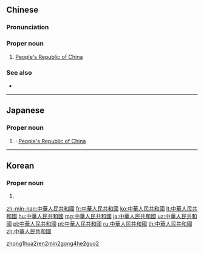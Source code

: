 {{also|中華人民共和国}}
==Chinese==
{{zh-forms|s=中华人民共和国|type=223}}

===Pronunciation===
{{zh-pron
|m=Zhōnghuá Rénmín Gònghéguó
|m-s=Zong1hua2 Ren2min2 Gong4ho2gue2
|c=zung1 waa4 jan4 man4 gung6 wo4 gwok3
|g=zung1 fa4 liin4 min4 kung5 fo4 guet6
|h=pfs=Chûng-fà Ngìn-mìn Khiung-fò-koet
|j=zung1 hua1 zeng1 ming1 gung3 hue1 gueh6
|md=Dṳ̆ng-huà Ìng-mìng Gê̤ṳng-huò-guók
|mn=zz,kh:Tiong-hôa Jîn-bîn Kiōng-hô-kok/xm,tp:Tiong-hôa Lîn-bîn Kiōng-hô-kok/qz:Tiong-hôa Lîn-bîn Kiōng-hô͘-kok
|w=1tson hho+3zen min+3gon hhu koq
|x=zhong1 fa2 ren2 min2 gong5 ho2 gue6
|ma=Zh-Zhonghua renmin gongheguo.ogg
|cat=pn
}}

===Proper noun===
{{zh-proper noun}}

# [[People's Republic of China]] {{gloss|the official name of China}}

===See also===
* {{zh-l|中國/中国}}

[[Category:zh:Countries|zhong1hua2ren2min2gong4he2guo2]]

----

==Japanese==
{{ja-kanjitab|ちゅう|か|じん|みん|きょう|わ|こく|yomi=on}}

===Proper noun===
{{ja-pos|ちゅうか じんみん きょうわこく|shin=中華人民共和国|proper}}

# {{kyujitai spelling of|中華人民共和国}}: [[People's Republic of China]]

----

==Korean==
{{ko-hanjatab}}

===Proper noun===
{{ko-proper noun|hj|hangeul=중화인민공화국}}

# {{hanja form of|중화인민공화국|[[People's Republic of China]]}}

[[zh-min-nan:中華人民共和國]]
[[fr:中華人民共和國]]
[[ko:中華人民共和國]]
[[lt:中華人民共和國]]
[[hu:中華人民共和國]]
[[mg:中華人民共和國]]
[[ja:中華人民共和國]]
[[uz:中華人民共和國]]
[[pl:中華人民共和國]]
[[pt:中華人民共和國]]
[[ru:中華人民共和國]]
[[th:中華人民共和國]]
[[zh:中華人民共和國]]